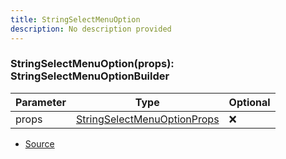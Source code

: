 ```yaml
---
title: StringSelectMenuOption
description: No description provided
---
```



### StringSelectMenuOption(props): StringSelectMenuOptionBuilder

| Parameter | Type | Optional |
| ----------- | ----------- | ----------- |
| props | [StringSelectMenuOptionProps](/docs/api-reference/types/StringSelectMenuOptionProps) | ❌ |


- [Source](https://github.com/underctrl-io/commandkit/blob/141d1404ab18a8e659209a0fab65466bf3b6dd85/packages/commandkit/src/components/v1/select-menu/SelectMenu.ts#L124)
